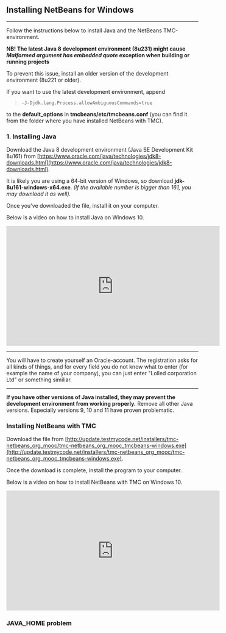 
<ContentBox>

## Installing NetBeans for Windows
---
Follow the instructions below to install Java and the NetBeans TMC-environment. 

</ContentBox>

<ContentBox>

**NB! The latest Java 8 development environment (8u231) might cause _Malformed argument has embedded quote_ exception when building or 
running projects**

To prevent this issue, install an older version of the development environment (8u221 or older).

If you want to use the latest development environment, append 

> `-J-Djdk.lang.Process.allowAmbiguousCommands=true`
 
to the **default_options** in **tmcbeans/etc/tmcbeans.conf** (you can find it from the folder where you have installed NetBeans with TMC).

</ContentBox>

<ContentBox>


### 1. Installing Java



Download the Java 8 development environment (Java SE Development Kit 8u161) from 
[https://www.oracle.com/java/technologies/jdk8-downloads.html](https://www.oracle.com/java/technologies/jdk8-downloads.html).

It is likely you are using a 64-bit version of Windows, so download 
**jdk-8u161-windows-x64.exe**. 
_(If the available number is bigger than 161, you may download it as well)._

Once you've downloaded the file, install it on your computer. 


Below is a video on how to install Java on Windows 10. 

<iframe width="560" height="315" src="https://www.youtube.com/embed/wR1vECnJAag" frameborder="0" allow="accelerometer; autoplay; encrypted-media; gyroscope; picture-in-picture" allowfullscreen></iframe>

---

You will have to create yourself an Oracle-account. 
The registration asks for all kinds of things, and for every field you do not know what to enter (for example the name of your company),
you can just enter "Lolled corporation Ltd" or something similiar. 

---

**If you have other versions of Java installed, they may prevent the development environment from working properly.**
Remove all other Java versions. 
Especially versions 9, 10 and 11 have proven problematic. 

</ContentBox>

<ContentBox>

###  Installing NetBeans with TMC

Download the file from [http://update.testmycode.net/installers/tmc-netbeans_org_mooc/tmc-netbeans_org_mooc_tmcbeans-windows.exe](http://update.testmycode.net/installers/tmc-netbeans_org_mooc/tmc-netbeans_org_mooc_tmcbeans-windows.exe).

Once the download is complete, install the program to your computer. 

Below is a video on how to install NetBeans with TMC on Windows 10. 

<iframe width="560" height="315" src="https://www.youtube.com/embed/Mwe2vuONhZc" frameborder="0" allow="accelerometer; autoplay; encrypted-media; gyroscope; picture-in-picture" allowfullscreen></iframe>

</ContentBox>

<ContentBox>

### JAVA_HOME problem



</ContentBox>

